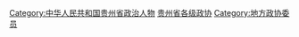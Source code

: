 [[Category:中华人民共和国贵州省政治人物‎|Category:中华人民共和国贵州省政治人物‎]]
[[Category:贵州省各级政协|]]
[[Category:地方政协委员|Category:地方政协委员]]